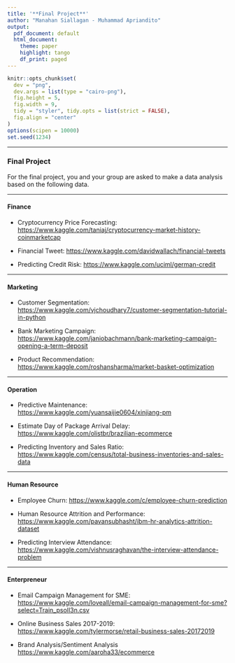 ```yaml
---
title: '**Final Project**'
author: "Manahan Siallagan - Muhammad Apriandito"
output:
  pdf_document: default
  html_document:
    theme: paper
    highlight: tango
    df_print: paged
---
```


```r
knitr::opts_chunk$set(
  dev = "png",
  dev.args = list(type = "cairo-png"),
  fig.height = 5,
  fig.width = 9,
  tidy = "styler", tidy.opts = list(strict = FALSE),
  fig.align = "center"
)
options(scipen = 10000)
set.seed(1234)
```

------------------------------------------------------------------------

### **Final Project**

For the final project, you and your group are asked to make a data analysis based on the following data.

------------------------------------------------------------------------

#### **Finance**

-   Cryptocurrency Price Forecasting: <https://www.kaggle.com/taniaj/cryptocurrency-market-history-coinmarketcap>

-   Financial Tweet: <https://www.kaggle.com/davidwallach/financial-tweets> 

-   Predicting Credit Risk: <https://www.kaggle.com/uciml/german-credit>

------------------------------------------------------------------------

#### **Marketing**

-   Customer Segmentation: <https://www.kaggle.com/vjchoudhary7/customer-segmentation-tutorial-in-python>

-   Bank Marketing Campaign: <https://www.kaggle.com/janiobachmann/bank-marketing-campaign-opening-a-term-deposit>

-   Product Recommendation: <https://www.kaggle.com/roshansharma/market-basket-optimization>

------------------------------------------------------------------------

#### **Operation**

-   Predictive Maintenance: <https://www.kaggle.com/yuansaijie0604/xinjiang-pm>

-   Estimate Day of Package Arrival Delay: <https://www.kaggle.com/olistbr/brazilian-ecommerce>

-   Predicting Inventory and Sales Ratio: <https://www.kaggle.com/census/total-business-inventories-and-sales-data>

------------------------------------------------------------------------

#### **Human Resource**

-   Employee Churn: <https://www.kaggle.com/c/employee-churn-prediction>

-   Human Resource Attrition and Performance: <https://www.kaggle.com/pavansubhasht/ibm-hr-analytics-attrition-dataset>

-   Predicting Interview Attendance: <https://www.kaggle.com/vishnusraghavan/the-interview-attendance-problem>

------------------------------------------------------------------------

#### **Enterpreneur**

-   Email Campaign Management for SME: <https://www.kaggle.com/loveall/email-campaign-management-for-sme?select=Train_psolI3n.csv>

-   Online Business Sales 2017-2019: <https://www.kaggle.com/tylermorse/retail-business-sales-20172019>

-   Brand Analysis/Sentiment Analysis <https://www.kaggle.com/aaroha33/ecommerce>
